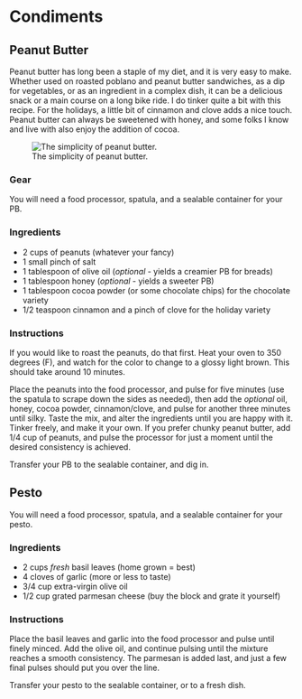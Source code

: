 # Condiments

## Peanut Butter

Peanut butter has long been a staple of my diet, and it is very easy to make. Whether used on roasted poblano and peanut butter sandwiches, as a dip for vegetables, or as an ingredient in a complex dish, it can be a delicious snack or a main course on a long bike ride. I do tinker quite a bit with this recipe. For the holidays, a little bit of cinnamon and clove adds a nice touch. Peanut butter can always be sweetened with honey, and some folks I know and live with also enjoy the addition of cocoa.

![The simplicity of peanut butter.](./images/peanut-butter.jpg)

### Gear

You will need a food processor, spatula, and a sealable container for your PB.

### Ingredients

  * 2 cups of peanuts (whatever your fancy)
  * 1 small pinch of salt
  * 1 tablespoon of olive oil (_optional_ - yields a creamier PB for breads)
  * 1 tablespoon honey (_optional_ - yields a sweeter PB)
  * 1 tablespoon cocoa powder (or some chocolate chips) for the chocolate variety
  * 1/2 teaspoon cinnamon and a pinch of clove for the holiday variety

### Instructions

If you would like to roast the peanuts, do that first. Heat your oven to 350 degrees (F), and watch for the color to change to a glossy light brown. This should take around 10 minutes.

Place the peanuts into the food processor, and pulse for five minutes (use the spatula to scrape down the sides as needed), then add the _optional_ oil, honey, cocoa powder, cinnamon/clove, and pulse for another three minutes until silky. Taste the mix, and alter the ingredients until you are happy with it. Tinker freely, and make it your own. If you prefer chunky peanut butter, add 1/4 cup of peanuts, and pulse the processor for just a moment until the desired consistency is achieved.

Transfer your PB to the sealable container, and dig in.

## Pesto

You will need a food processor, spatula, and a sealable container for your pesto.

### Ingredients

* 2 cups _fresh_ basil leaves (home grown = best)
* 4 cloves of garlic (more or less to taste)
* 3/4 cup extra-virgin olive oil
* 1/2 cup grated parmesan cheese (buy the block and grate it yourself)

### Instructions

Place the basil leaves and garlic into the food processor and pulse until finely minced. Add the olive oil, and continue pulsing until the mixture reaches a smooth consistency. The parmesan is added last, and just a few final pulses should put you over the line.

Transfer your pesto to the sealable container, or to a fresh dish.
